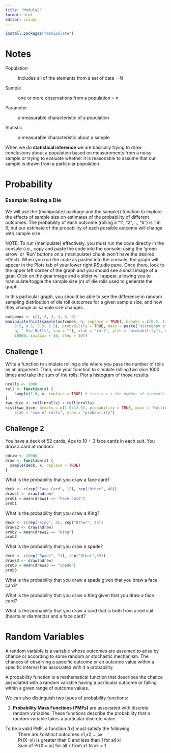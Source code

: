```yaml
---
title: "Module8"
format: html
editor: visual
---
```


```r
install.packages("manipulate")
```

# Notes

Population

:   includes all of the elements from a set of data = N

Sample

:   one or more observations from a population = n

Parameter

:   a measurable characteristic of a population

Statistic

:   a measurable characteristic about a sample

When we do **statistical inference** we are basically trying to draw conclusions about a population based on measurements from a noisy sample or trying to evaluate whether it is reasonable to assume that our sample is drawn from a particular population.

# Probability

### Example: Rolling a Die

We will use the {manipulate} package and the sample() function to explore the effects of sample size on estimates of the probability of different outcomes. The probability of each outcome (rolling a “1”, “2”,…, “6”) is 1 in 6, but our estimate of the probability of each possible outcome will change with sample size.

NOTE: To run {manipulate} effectively, you must run the code directly in the console (i.e., copy and paste the code into the console; using the ‘green arrow’ or ‘Run’ buttons on a {manipulate} chunk won’t have the desired effect). When you run the code as pasted into the console, the graph will appear in the Plots tab of your lower right RStudio pane. Once there, look to the upper left corner of the graph and you should see a small image of a gear. Click on the gear image and a slider will appear, allowing you to manipulate/toggle the sample size (n) of die rolls used to generate the graph.

In this particular graph, you should be able to see the difference in random sampling distribution of die roll outcomes for a given sample size, and how they change as sample size changes.

```r
outcomes <- c(1, 2, 3, 4, 5, 6)
manipulate(hist(sample(outcomes, n, replace = TRUE), breaks = c(0.5, 1.5, 2.5,
    3.5, 4.5, 5.5, 6.5), probability = TRUE, main = paste("Histogram of Outcomes of ",
    n, " Die Rolls", sep = ""), xlab = "roll", ylab = "probability"), n = slider(0,
    10000, initial = 10, step = 10))
```

## Challenge 1

Write a function to simulate rolling a die where you pass the number of rolls as an argument. Then, use your function to simulate rolling two dice 1000 times and take the sum of the rolls. Plot a histogram of those results.

```r
nrolls <- 1000
roll <- function(x) {
    sample(1:6, x, replace = TRUE) # size = x = the number of elements you want to randomly sample from 1:6.
}
two_dice <- roll(nrolls) + roll(nrolls)
hist(two_dice, breaks = c(1.5:12.5), probability = TRUE, main = "Rolling Two Dice",
    xlab = "sum of rolls", ylab = "probability")
```

## Challenge 2

You have a deck of 52 cards, Ace to 10 + 3 face cards in each suit. You draw a card at random.

```r
ndraw <- 10000
draw <- function(x) {
  sample(deck, x, replace = TRUE)
}
```

What is the probability that you draw a face card?

```r
deck <- c(rep("Face Card", 12), rep("Other", 40))
draws1 <- draw(ndraw)
prob1 = mean(draws1 == "Face Card")
prob1
```

What is the probability that you draw a King?

```r
deck <- c(rep("King", 4), rep("Other", 48))
draws2 <- draw(ndraw)
prob2 = mean(draws2 == "King")
prob2
```

What is the probability that you draw a spade?

```r
deck <- c(rep("Spade", 13), rep("Other",39))
draws3 <- draw(ndraw)
prob3 = mean(draws3 == "Spade")
prob3
```

What is the probability that you draw a spade given that you draw a face card?


What is the probability that you draw a King given that you draw a face card?

What is the probability that you draw a card that is both from a red suit (hearts or diamonds) and a face card?

# Random Variables

A random variable is a variable whose outcomes are assumed to arise by chance or according to some random or stochastic mechanism. The chances of observing a specific outcome or an outcome value within a specific interval has associated with it a probability.

A probability function is a mathematical function that describes the chance associated with a random variable having a particular outcome or falling within a given range of outcome values.

We can also distinguish two types of probability functions:

(1) **Probability Mass Functions (PMFs)** are associated with discrete random variables. These functions describe the probability that a random variable takes a particular discrete value.

To be a valid PMF, a function 𝑓(𝑥) must satisfy the following
: There are 𝑘distinct outcomes 𝑥1,𝑥2,...,𝑥𝑘
: Pr(X=xi) is greater than 0 and less than 1 for all xi
: Sum of Pr(X = xi) for all x from x1 to xk = 1




